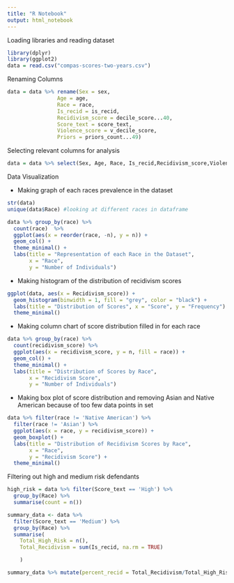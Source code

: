 ```yaml
---
title: "R Notebook"
output: html_notebook
---
```

Loading libraries and reading dataset

```r
library(dplyr) 
library(ggplot2)
data = read.csv("compas-scores-two-years.csv")

```


Renaming Columns

```r
data = data %>% rename(Sex = sex,
                Age = age,
                Race = race,
                Is_recid = is_recid,
                Recidivism_score = decile_score...40,
                Score_text = score_text,
                Violence_score = v_decile_score,
                Priors = priors_count...49)
```


Selecting relevant columns for analysis
```r
data = data %>% select(Sex, Age, Race, Is_recid,Recidivism_score,Violence_score, Priors, Score_text)
```


Data Visualization

- Making graph of each races prevalence in the dataset
```r
str(data)
unique(data$Race) #looking at different races in dataframe

data %>% group_by(race) %>%
  count(race)  %>%
  ggplot(aes(x = reorder(race, -n), y = n)) + 
  geom_col() + 
  theme_minimal() + 
  labs(title = "Representation of each Race in the Dataset", 
       x = "Race", 
       y = "Number of Individuals")

```

- Making histogram of the distribution of recidivism scores

```r
ggplot(data, aes(x = Recidivism_score)) + 
  geom_histogram(binwidth = 1, fill = "grey", color = "black") +
  labs(title = "Distribution of Scores", x = "Score", y = "Frequency") +
  theme_minimal()

```

- Making column chart of score distribution filled in for each race

```r
data %>% group_by(race) %>%
  count(recidivism_score) %>%
  ggplot(aes(x = recidivism_score, y = n, fill = race)) + 
  geom_col() +
  theme_minimal() +
  labs(title = "Distribution of Scores by Race",
       x = "Recidivism Score",
       y = "Number of Individuals")
```

- Making box plot of score distribution and removing Asian and Native American because of too few data points in set

```r
data %>% filter(race != 'Native American') %>%
  filter(race != 'Asian') %>%
  ggplot(aes(x = race, y = recidivism_score)) +
  geom_boxplot() +
  labs(title = "Distribution of Recidivism Scores by Race",
       x = "Race",
       y = "Recidivism Score") +
  theme_minimal()

```

Filtering out high and medium risk defendants

```r

high_risk = data %>% filter(Score_text == 'High') %>%
  group_by(Race) %>%
  summarise(count = n())

summary_data <- data %>%
  filter(Score_text == 'Medium') %>%
  group_by(Race) %>%
  summarise(
    Total_High_Risk = n(),
    Total_Recidivism = sum(Is_recid, na.rm = TRUE)

    )

summary_data %>% mutate(percent_recid = Total_Recidivism/Total_High_Risk)

```
